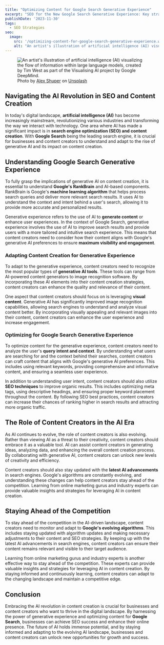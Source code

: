 ```yaml
---
title: "Optimizing Content for Google Search Generative Experience"
excerpt: "SEO for the New Google Search Generative Experience: Key strategies for optimizing AI-driven content creation and staying ahead in digital marketing."
publishDate: '2023-11-30'
tags:
  - SEO Strategies
seo:
  image:
    src: '/optimizing-content-for-google-search-generative-experience.webp'
    alt: "An artist's illustration of artificial intelligence (AI) visualizing the flow of information within large language models, created by Tim West as part of the Visualising AI project by Google DeepMind."
---
```


<figure>
  <Image 
    id="cover-img" 
    src={coverImage} 
    alt="An artist's illustration of artificial intelligence (AI) visualizing the flow of information within large language models, created by Tim West as part of the Visualising AI project by Google DeepMind." 
    loading="eager" 
    priority={true} 
  />
  <figcaption>Photo by <a href="https://unsplash.com/@alexshuperart?utm_content=creditCopyText&amp;utm_medium=referral&amp;utm_source=unsplash">Alex Shuper</a> on <a href="https://unsplash.com/photos/a-picture-of-a-woman-with-a-dumbbell-in-her-hand-l2nJZnXxkx4?utm_content=creditCopyText&amp;utm_medium=referral&amp;utm_source=unsplash">Unsplash</a></figcaption>
</figure>

## Navigating the AI Revolution in SEO and Content Creation

In today's digital landscape, **artificial intelligence (AI)** has become increasingly mainstream, revolutionizing various industries and transforming the way we interact with technology. One area where AI has made a significant impact is in **search engine optimization (SEO) and content creation**. With **Google Search** being the leading search engine, it is crucial for businesses and content creators to understand and adapt to the rise of generative AI and its impact on content creation.

## Understanding Google Search Generative Experience

To fully grasp the implications of generative AI on content creation, it is essential to understand **Google's RankBrain** and AI-based components. RankBrain is Google's **machine learning algorithm** that helps process search queries and deliver more relevant search results. It uses AI to understand the context and intent behind a user's search, allowing it to provide more accurate and personalized results.

Generative experience refers to the use of AI to **generate content** or enhance user experiences. In the context of Google Search, generative experience involves the use of AI to improve search results and provide users with a more tailored and intuitive search experience. This means that content creators need to consider how their content aligns with Google's generative AI preferences to ensure **maximum visibility and engagement**.

### Adapting Content Creation for Generative Experience

To adapt to the generative experience, content creators need to recognize the most popular types of **generative AI tools**. These tools can range from AI-powered content generators to image recognition software. By incorporating these AI elements into their content creation strategies, content creators can enhance the quality and relevance of their content.

One aspect that content creators should focus on is leveraging **visual content**. Generative AI has significantly improved image recognition capabilities, allowing search engines to understand and analyze visual content better. By incorporating visually appealing and relevant images into their content, content creators can enhance the user experience and increase engagement.

### Optimizing for Google Search Generative Experience

To optimize content for the generative experience, content creators need to analyze the user's **query intent and context**. By understanding what users are searching for and the context behind their searches, content creators can craft content that aligns with Google's generative AI preferences. This includes using relevant keywords, providing comprehensive and informative content, and ensuring a seamless user experience.

In addition to understanding user intent, content creators should also utilize **SEO techniques** to improve organic results. This includes optimizing meta tags, using descriptive headings, and ensuring proper keyword placement throughout the content. By following SEO best practices, content creators can increase their chances of ranking higher in search results and attracting more organic traffic.

## The Role of Content Creators in the AI Era

As AI continues to evolve, the role of content creators is also evolving. Rather than viewing AI as a threat to their creativity, content creators should embrace it as a valuable tool. AI can assist content creators in generating ideas, analyzing data, and enhancing the overall content creation process. By collaborating with generative AI, content creators can unlock new levels of creativity and efficiency.

Content creators should also stay updated with the **latest AI advancements** in search engines. Google's algorithms are constantly evolving, and understanding these changes can help content creators stay ahead of the competition. Learning from online marketing gurus and industry experts can provide valuable insights and strategies for leveraging AI in content creation.

## Staying Ahead of the Competition

To stay ahead of the competition in the AI-driven landscape, content creators need to monitor and adapt to **Google's evolving algorithms**. This includes staying updated with algorithm updates and making necessary adjustments to their content and SEO strategies. By keeping up with the latest AI advancements in search engines, content creators can ensure their content remains relevant and visible to their target audience.

Learning from online marketing gurus and industry experts is another effective way to stay ahead of the competition. These experts can provide valuable insights and strategies for leveraging AI in content creation. By staying informed and continuously learning, content creators can adapt to the changing landscape and maintain a competitive edge.

## Conclusion

Embracing the AI revolution in content creation is crucial for businesses and content creators who want to thrive in the digital landscape. By harnessing the power of generative experience and optimizing content for **Google Search**, businesses can achieve SEO success and enhance their online presence. The future of AI holds immense potential, and by staying informed and adapting to the evolving AI landscape, businesses and content creators can unlock new opportunities for growth and success.
